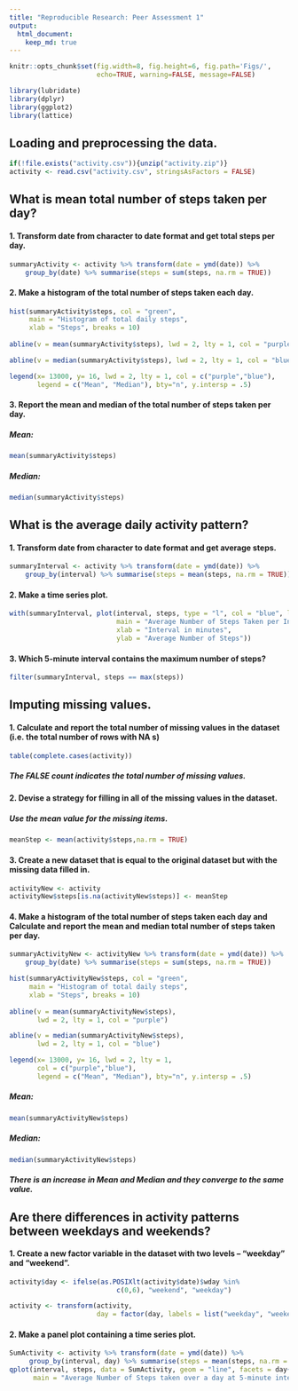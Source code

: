 ```yaml
---
title: "Reproducible Research: Peer Assessment 1"
output: 
  html_document:
    keep_md: true
---
```

```r
knitr::opts_chunk$set(fig.width=8, fig.height=6, fig.path='Figs/',
                      echo=TRUE, warning=FALSE, message=FALSE)
```

```r
library(lubridate)
library(dplyr)
library(ggplot2)
library(lattice)
```

## Loading and preprocessing the data.
```r
if(!file.exists("activity.csv")){unzip("activity.zip")}
activity <- read.csv("activity.csv", stringsAsFactors = FALSE)
```

## What is mean total number of steps taken per day?

#### 1. Transform date from character to date format and get total steps per day.
```r
summaryActivity <- activity %>% transform(date = ymd(date)) %>% 
    group_by(date) %>% summarise(steps = sum(steps, na.rm = TRUE))
```

#### 2. Make a histogram of the total number of steps taken each day. 

```r
hist(summaryActivity$steps, col = "green", 
     main = "Histogram of total daily steps",
     xlab = "Steps", breaks = 10)
     
abline(v = mean(summaryActivity$steps), lwd = 2, lty = 1, col = "purple")

abline(v = median(summaryActivity$steps), lwd = 2, lty = 1, col = "blue")

legend(x= 13000, y= 16, lwd = 2, lty = 1, col = c("purple","blue"), 
       legend = c("Mean", "Median"), bty="n", y.intersp = .5)
```

#### 3. Report the mean and median of the total number of steps taken per day.

##### Mean:
```r
mean(summaryActivity$steps)
```

##### Median:
```r
median(summaryActivity$steps)
```

## What is the average daily activity pattern?

#### 1. Transform date from character to date format and get average steps.
```r
summaryInterval <- activity %>% transform(date = ymd(date)) %>% 
    group_by(interval) %>% summarise(steps = mean(steps, na.rm = TRUE))
```
    
    
#### 2. Make a time series plot.
```r
with(summaryInterval, plot(interval, steps, type = "l", col = "blue", lwd = 2,
                           main = "Average Number of Steps Taken per Interval",
                           xlab = "Interval in minutes",
                           ylab = "Average Number of Steps"))
```
                           
                           
#### 3. Which 5-minute interval contains the maximum number of steps?

```r
filter(summaryInterval, steps == max(steps))
```

## Imputing missing values.

#### 1. Calculate and report the total number of missing values in the dataset (i.e. the total number of rows with  NA s)

```r
table(complete.cases(activity))
```

##### The FALSE count indicates the total number of missing values.

#### 2. Devise a strategy for filling in all of the missing values in the dataset.

##### Use the mean value for the missing items.
```r
meanStep <- mean(activity$steps,na.rm = TRUE)
```


#### 3. Create a new dataset that is equal to the original dataset but with the missing data filled in.

```r
activityNew <- activity
activityNew$steps[is.na(activityNew$steps)] <- meanStep
```

#### 4. Make a histogram of the total number of steps taken each day and Calculate and report the mean and median total number of steps taken per day.
```r
summaryActivityNew <- activityNew %>% transform(date = ymd(date)) %>% 
    group_by(date) %>% summarise(steps = sum(steps, na.rm = TRUE))

hist(summaryActivityNew$steps, col = "green", 
     main = "Histogram of total daily steps",
     xlab = "Steps", breaks = 10)
     
abline(v = mean(summaryActivityNew$steps), 
       lwd = 2, lty = 1, col = "purple")

abline(v = median(summaryActivityNew$steps), 
       lwd = 2, lty = 1, col = "blue")

legend(x= 13000, y= 16, lwd = 2, lty = 1, 
       col = c("purple","blue"), 
       legend = c("Mean", "Median"), bty="n", y.intersp = .5)
```

##### Mean:
```r
mean(summaryActivityNew$steps)
```

##### Median:
```r
median(summaryActivityNew$steps)
```

##### There is an increase in Mean and Median and they converge to the same value.

## Are there differences in activity patterns between weekdays and weekends?

#### 1. Create a new factor variable in the dataset with two levels -- "weekday" and "weekend".

```r
activity$day <- ifelse(as.POSIXlt(activity$date)$wday %in% 
                           c(0,6), "weekend", "weekday")

activity <- transform(activity, 
                      day = factor(day, labels = list("weekday", "weekend")))
```

#### 2. Make a panel plot containing a time series plot. 

```r
SumActivity <- activity %>% transform(date = ymd(date)) %>% 
     group_by(interval, day) %>% summarise(steps = mean(steps, na.rm = TRUE))
qplot(interval, steps, data = SumActivity, geom = "line", facets = day~., 
      main = "Average Number of Steps taken over a day at 5-minute interval")
```

